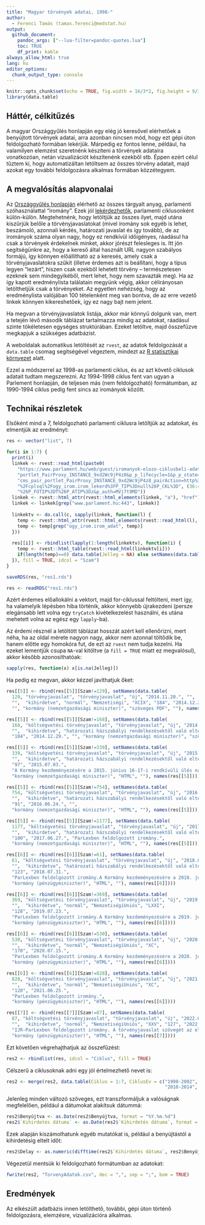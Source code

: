 ```yaml
---
title: "Magyar törvények adatai, 1998-"
author:
  - Ferenci Tamás (tamas.ferenci@medstat.hu)
output:
  github_document:
    pandoc_args: ["--lua-filter=pandoc-quotes.lua"]
    toc: TRUE
    df_print: kable
always_allow_html: true
lang: hu
editor_options:
  chunk_output_type: console
---
```


```r
knitr::opts_chunk$set(echo = TRUE, fig.width = 16/3*2, fig.height = 9/3*2, dpi = 300, dev = "ragg_png")
library(data.table)
```

## Háttér, célkitűzés

A magyar Országgyűlés honlapján egy elég jó keresővel elérhetőek a benyújtott törvények adatai, arra azonban nincsen mód, hogy ezt gépi úton feldolgozható formában lekérjük. Márpedig ez fontos lenne, például, ha valamilyen elemzést szeretnénk készíteni a törvények adataira vonatkozóan, netán vizualizációt készítenénk ezekből stb. Éppen ezért célul tűztem ki, hogy automatizáltan letöltsem az összes törvény adatait, majd azokat egy további feldolgozásra alkalmas formában közzétegyem.

## A megvalósítás alapvonalai

Az [Országgyűlés honlapján](https://www.parlament.hu/) elérhető az összes tárgyalt anyag, parlamenti szóhasználattal "iromány". Ezek jól [lekérdezhetők](https://www.parlament.hu/web/guest/iromanyok-elozo-ciklusbeli-adatai), parlamenti ciklusonként külön-külön. Megtehetnénk, hogy letöltjük az összes ilyet, majd utána kiszűrjük belőle a törvényjavaslatokat (mivel iromány sok egyéb is lehet, beszámoló, azonnali kérdés, határozati javaslat és így tovább), de az irományok száma olyan nagy, hogy ez rendkívül időigényes, ráadásul ha csak a törvények érdekelnek minket, akkor jórészt felesleges is. Itt jön segítségünkre az, hogy a kereső által használt URL nagyon szabályos formájú, így könnyen előállítható az a keresés, amely csak a törvényjavaslatokra szűkít (illetve érdemes azt is beállítani, hogy a típus legyen "lezárt", hiszen csak ezekből lehetett törvény -- természetesen ezeknek sem mindegyikéből, mert lehet, hogy nem szavazták meg). Ha az így kapott eredménylista találatain megyünk végig, akkor célirányosan letölthetjük csak a törvényeket. Az egyetlen nehézség, hogy az eredménylista valójában 100 tételenként meg van bontva, de az erre vezető linkek könnyen kikereshetőek, így ez nagy bajt nem jelent.

Ha megvan a törvényjavaslatok listája, akkor már könnyű dolgunk van, mert a tetején lévő második táblázat tartalmazza mindig az adatokat, ráadásul szinte tökéletesen egységes struktúrában. Ezeket letöltve, majd összefűzve megkapjuk a szükséges adatbázist.

A weboldalak automatikus letöltését az `rvest`, az adatok feldolgozását a `data.table` csomag segítségével végeztem, mindezt az [R statisztikai környezet](https://www.youtube.com/@FerenciTamas/playlists?view=50&sort=dd&shelf_id=2) alatt.

Ezzel a módszerrel az 1998-as parlamenti ciklus, és az azt követő ciklusok adatait tudtam megszerezni. Az 1994-1998 ciklus fent van ugyan a Parlement honlapján, de teljesen más (nem feldolgozható) formátumban, az 1990-1994 ciklus pedig fent sincs az irományok között.

## Technikai részletek

Elsőként mind a 7, feldolgozható parlamenti ciklusra letöltjük az adatokat, és elmentjük az eredményt:

```r
res <- vector("list", 7)

for(i in 1:7) {
  print(i)
  linkek <- rvest::read_html(paste0(
    "https://www.parlament.hu/web/guest/iromanyok-elozo-ciklusbeli-adatai?p_p_id=hu_parlament_cms_pair_",
    "portlet_PairProxy_INSTANCE_9xd2Wc9jP4z8&p_p_lifecycle=1&p_p_state=normal&p_p_mode=view&_hu_parlament_",
    "cms_pair_portlet_PairProxy_INSTANCE_9xd2Wc9jP4z8_pairAction=http%3A%2F%2Fwww.parlament.hu%2Finternet",
    "%2Fcplsql%2Fogy_irom.irom_lekerd%3FP_TIP%3Dnull%26P_CKL%3D", (36:42)[i], "%26P_PARAM%3DI%26P_FOTIP%3Dnull",
    "%26P_FOTIP%3DT%26P_ATIP%3Dz&p_auth=MVj7t9MD"))
  linkek <- rvest::html_attr(rvest::html_elements(linkek, "a"), "href")
  linkek <- linkek[grep("www.parlament.hu:443", linkek)]
  
  linkektv <- do.call(c, sapply(linkek, function(l) {
    temp <- rvest::html_attr(rvest::html_elements(rvest::read_html(l), "a"), "href")
    temp <- temp[grep("ogy_irom.irom_adat", temp)]
  }))
  
  res[[i]] <- rbindlist(lapply(1:length(linkektv), function(i) {
    temp <- rvest::html_table(rvest::read_html(linkektv[i]))
    if(length(temp)==0) data.table(Jelleg = NA) else setNames(data.table(t(temp[[2]][[2]])), temp[[2]][[1]])
  }), fill = TRUE, idcol = "Szam")
}

saveRDS(res, "res1.rds")
```

```r
res <- readRDS("res1.rds")
```

Azért érdemes előallokálni a vektort, majd for-ciklussal feltölteni, mert így, ha valamelyik lépésben hiba történik, akkor könnyebb újrakezdeni (persze elegánsabb lett volna egy `tryCatch` kivételkezelést használni, és utána mehetett volna az egész egy `lapply`-ba).

Az érdemi résznél a letöltött táblázat hosszát azért kell ellenőrizni, mert néha, ha az oldal mérete nagyon nagy, akkor nem azonnal töltődik be, hanem előtte egy homokóra fut, de ezt az `rvest` nem tudja kezelni. Ha ezeket lementjük csupa `NA`-val kitöltve (a `fill = TRUE` miatt ez megvalósul), akkor később azonosíthatóak:

```r
sapply(res, function(x) x[is.na(Jelleg)])
```

Ha pedig ez megvan, akkor kézzel javíthatjuk őket:

```r
res[[5]] <- rbind(res[[5]][Szam!=129], setNames(data.table(
  129, "törvényjavaslat", "törvényjavaslat", "új", "2014.11.20.", "",
  "",  "kihirdetve", "normál", "Nemzetiségi", "XCIX", "184", "2014.12.29.",
  "", "kormány (nemzetgazdasági miniszter)", "szöveges PDF", ""), names(res[[5]])))

res[[5]] <- rbind(res[[5]][Szam!=168], setNames(data.table(
  168, "költségvetési törvényjavaslat", "törvényjavaslat", "új", "2014.10.30.", "",
  "",  "kihirdetve", "határozati házszabályi rendelkezésektől való eltéréssel", "NemzetiségiUniós", "C",
  "184", "2014.12.29.", "", "kormány (nemzetgazdasági miniszter)", "szöveges PDF", ""), names(res[[5]])))

res[[5]] <- rbind(res[[5]][Szam!=339], setNames(data.table(
  339, "költségvetési törvényjavaslat", "törvényjavaslat", "új", "2015.05.13.", "",
  "",  "kihirdetve", "határozati házszabályi rendelkezésektől való eltéréssel", "NemzetiségiUniós", "C",
  "97", "2015.07.03.",
  "A Kormány kezdeményezésére a 2015. június 16-17-i rendkívüli ülés napirendjén. A Kormány kezdeményezésére a 2015. június 22-23-i rendkívüli ülés napirendjén.",
  "kormány (nemzetgazdasági miniszter)", "HTML", ""), names(res[[5]])))

res[[5]] <- rbind(res[[5]][Szam!=754], setNames(data.table(
  754, "költségvetési törvényjavaslat", "törvényjavaslat", "új", "2016.04.26.", "",
  "",  "kihirdetve", "határozati házszabályi rendelkezésektől való eltéréssel", "NemzetiségiUniós", "XC",
  "91", "2016.06.24.", "",
  "kormány (nemzetgazdasági miniszter)", "HTML", ""), names(res[[5]])))

res[[5]] <- rbind(res[[5]][Szam!=1177], setNames(data.table(
  1177, "költségvetési törvényjavaslat", "törvényjavaslat", "új", "2017.05.02.", "",
  "",  "kihirdetve", "határozati házszabályi rendelkezésektől való eltéréssel", "NemzetiségiUniós", "C",
  "100", "2017.06.27.", "ParLexben feldolgozott iromány.",
  "kormány (nemzetgazdasági miniszter)", "HTML", ""), names(res[[5]])))

res[[6]] <- rbind(res[[6]][Szam!=61], setNames(data.table(
  61, "költségvetési törvényjavaslat", "törvényjavaslat", "új", "2018.06.13.", "",
  "",  "kihirdetve", "határozati házszabályi rendelkezésektől való eltéréssel", "NemzetiségiUniós", "L",
  "123", "2018.07.31.",
  "ParLexben feldolgozott iromány.A Kormány kezdeményezésére a 2018. június 25-29-i rendkívüli ülés napirendjén. A Kormány kezdeményezésére a 2018. július 16-17-i és július 20-i rendkívüli ülés napirendjén.",
  "kormány (pénzügyminiszter)", "HTML", ""), names(res[[6]])))

res[[6]] <- rbind(res[[6]][Szam!=369], setNames(data.table(
  369, "költségvetési törvényjavaslat", "törvényjavaslat", "új", "2019.06.04.", "",
  "",  "kihirdetve", "normál", "NemzetiségiUniós", "LXXI",
  "128", "2019.07.23.",
  "ParLexben feldolgozott iromány.A Kormány kezdeményezésére a 2019. június 17-21-i rendkívüli ülés napirendjén. A Kormány kezdeményezésére a 2019. július 8-i rendkívüli ülés napirendjén. A Kormány kezdeményezésére a 2019. július 12-i rendkívüli ülés napirendjén.",
  "kormány (pénzügyminiszter)", "HTML", ""), names(res[[6]])))

res[[6]] <- rbind(res[[6]][Szam!=530], setNames(data.table(
  530, "költségvetési törvényjavaslat", "törvényjavaslat", "új", "2020.05.26.", "",
  "",  "kihirdetve", "normál", "NemzetiségiUniós", "XC",
  "170", "2020.07.15.",
  "ParLexben feldolgozott iromány.A Kormány kezdeményezésére a 2020. június 29-július 3-i rendkívüli ülésszak napirendjén.",
  "kormány (pénzügyminiszter)", "HTML", ""), names(res[[6]])))

res[[6]] <- rbind(res[[6]][Szam!=828], setNames(data.table(
  828, "költségvetési törvényjavaslat", "törvényjavaslat", "új", "2021.05.04.", "",
  "",  "kihirdetve", "normál", "NemzetiségiUniós", "XC",
  "120", "2021.06.25.",
  "ParLexben feldolgozott iromány.",
  "kormány (pénzügyminiszter)", "HTML", ""), names(res[[6]])))

res[[7]] <- rbind(res[[7]][Szam!=87], setNames(data.table(
  87, "költségvetési törvényjavaslat", "törvényjavaslat", "új", "2022.06.07.", "",
  "",  "kihirdetve", "normál", "NemzetiségiUniós", "XXV", "127", "2022.07.27.",
  "IJR-ParLexben feldolgozott iromány. A törvényjavaslat szövegét az előterjesztő kérésére 2022.06.07-én 16:55 órakor lecseréltük. Az előterjesztő tájékoztató levele és a törvényjavaslat lecserélt szövege az Irományhoz kapcsolódó háttéranyagok és egyéb dokumentumok között megtalálható. A Kormány kezdeményezésére a 2022. június 20-24-i rendkívüli ülés napirendjén. A Kormány kezdeményezésére a 2022. július 11-12-i rendkívüli ülés napirendjén. A Kormány kezdeményezésére a 2022. július 18-19-i rendkívüli ülés napirendjén.",
  "kormány (pénzügyminiszter)", "HTML", ""), names(res[[7]])))

```

Ezt követően végrehajthatjuk az összefűzést:

```r
res2 <- rbindlist(res, idcol = "Ciklus", fill = TRUE)
```

Célszerű a ciklusoknak adni egy jól értelmezhető nevet is:

```r
res2 <- merge(res2, data.table(Ciklus = 1:7, CiklusEv = c("1998-2002", "2002-2006", "2006-2010",
                                                          "2010-2014", "2014-2018", "2018-2022", "2022-")))
```

Jelenleg minden változó szöveges, ezt transzformáljuk a valóságnak megfelelően, például a dátumokat alakítsuk dátummá:

```r
res2$Benyújtva <- as.Date(res2$Benyújtva, format = "%Y.%m.%d")
res2$`Kihirdetés dátuma` <- as.Date(res2$`Kihirdetés dátuma`, format = "%Y.%m.%d")
```

Ezek alapján kiszámolhatunk egyéb mutatókat is, például a benyújtástól a kihirdetésig eltelt időt:

```r
res2$Delay <- as.numeric(difftime(res2$`Kihirdetés dátuma`, res2$Benyújtva, units = "days"))
```

Végezetül mentsük ki feldolgozható formátumban az adatokat:

```r
fwrite(res2, "TorvenyAdatok.csv", dec = ",", sep = ";", bom = TRUE)
```

## Eredmények

Az elkészült adatbázis innen letölthető, további, gépi úton történő feldolgozásra, elemzésre, vizualizációra alkalmas.
